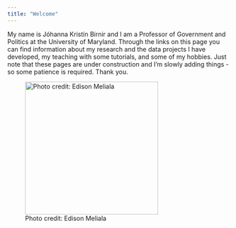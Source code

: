 ```yaml
---
title: "Welcome"
---
```


My name is Jóhanna Kristín Birnir and I am a Professor of Government and Politics at the University of Maryland. Through the links on this page you can find information about my research and the data projects I have developed, my teaching with some tutorials, and some of my hobbies.  Just note that these pages are under construction and I'm slowly adding things - so some patience is required.  Thank you.

![Photo credit: Edison Meliala](images/jkb.jpg){width=300}